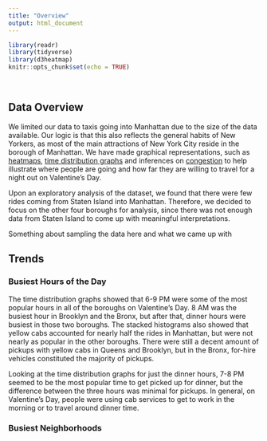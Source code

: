 ```yaml
---
title: "Overview"
output: html_document
---
```


```r
library(readr)
library(tidyverse)
library(d3heatmap)
knitr::opts_chunk$set(echo = TRUE)
```
<p>
</br>
</p>

## Data Overview

We limited our data to taxis going into Manhattan due to the size of the data available. Our logic is that this also reflects the general habits of New Yorkers, as most of the main attractions of New York City reside in the borough of Manhattan. We have made graphical representations, such as [heatmaps](heatmaps.html), [time distribution graphs](timedist.html) and inferences on [congestion](congestion.html) to help illustrate where people are going and how far they are willing to travel for a night out on Valentine's Day.

Upon an exploratory analysis of the dataset, we found that there were few rides coming from Staten Island into Manhattan. Therefore, we decided to focus on the other four boroughs for analysis, since there was not enough data from Staten Island to come up with meaningful interpretations.

Something about sampling the data here and what we came up with
</p>

## Trends

### Busiest Hours of the Day
The time distribution graphs showed that 6-9 PM were some of the most popular hours in all of the boroughs on Valentine’s Day. 8 AM was the busiest hour in Brooklyn and the Bronx, but after that, dinner hours were busiest in those two boroughs. The stacked histograms also showed that yellow cabs accounted for nearly half the rides in Manhattan, but were not nearly as popular in the other boroughs. There were still a decent amount of pickups with yellow cabs in Queens and Brooklyn, but in the Bronx, for-hire vehicles constituted the majority of pickups. 

Looking at the time distribution graphs for just the dinner hours, 7-8 PM seemed to be the most popular time to get picked up for dinner, but the difference between the three hours was minimal for pickups. In general, on Valentine’s Day, people were using cab services to get to work in the morning or to travel around dinner time.

### Busiest Neighborhoods

